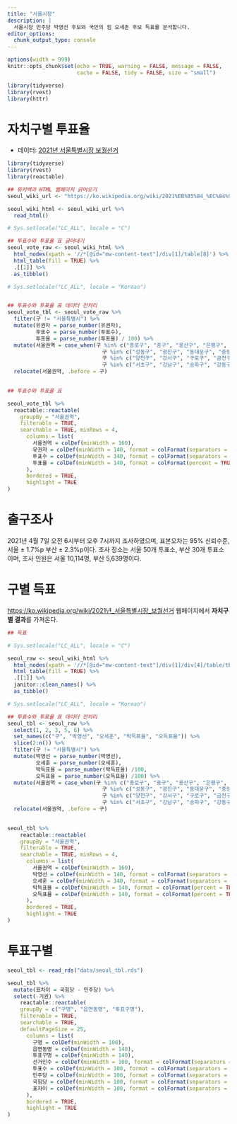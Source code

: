 ```yaml
---
title: "서울시장"
description: |
  서울시장 민주당 박영선 후보와 국민의 힘 오세훈 후보 득표를 분석합니다.
editor_options: 
  chunk_output_type: console
---
```


```r
options(width = 999)
knitr::opts_chunk$set(echo = TRUE, warning = FALSE, message = FALSE,
                      cache = FALSE, tidy = FALSE, size = "small")

library(tidyverse)
library(rvest)
library(httr)
```



# 자치구별 투표율 {#seoul-voting-rate}

- 데이터: [2021년 서울특별시장 보궐선거](https://ko.wikipedia.org/wiki/2021%EB%85%84_%EC%84%9C%EC%9A%B8%ED%8A%B9%EB%B3%84%EC%8B%9C%EC%9E%A5_%EB%B3%B4%EA%B6%90%EC%84%A0%EA%B1%B0)


```r
library(tidyverse)
library(rvest)
library(reactable)

## 위키백과 HTML 웹페이지 긁어오기
seoul_wiki_url <- "https://ko.wikipedia.org/wiki/2021%EB%85%84_%EC%84%9C%EC%9A%B8%ED%8A%B9%EB%B3%84%EC%8B%9C%EC%9E%A5_%EB%B3%B4%EA%B6%90%EC%84%A0%EA%B1%B0"

seoul_wiki_html <- seoul_wiki_url %>% 
  read_html() 

# Sys.setlocale("LC_ALL", locale = "C")

## 투표수와 투표율 표 긁어내기
seoul_vote_raw <- seoul_wiki_html %>% 
  html_nodes(xpath = '//*[@id="mw-content-text"]/div[1]/table[8]') %>% 
  html_table(fill = TRUE) %>% 
  .[[1]] %>% 
  as_tibble()

# Sys.setlocale("LC_ALL", locale = "Korean")


## 투표수와 투표율 표 데이터 전처리
seoul_vote_tbl <- seoul_vote_raw %>%
  filter(구 != "서울특별시") %>% 
  mutate(유권자 = parse_number(유권자),
         투표수 = parse_number(투표수),
         투표율 = parse_number(투표율) / 100) %>% 
  mutate(서울권역 = case_when(구 %in% c("종로구", "중구", "용산구", "은평구", "서대문구", "마포구") ~ "강북서권",
                              구 %in% c("성동구", "광진구", "동대문구", "중랑구", "성북구", "강북구", "도봉구", "노원구") ~ "강북동권",
                              구 %in% c("양천구", "강서구", "구로구", "금천구", "영등포구", "동작구", "관악구") ~ "강남서권",
                              구 %in% c("서초구", "강남구", "송파구", "강동구") ~ "강남동권")) %>% 
  relocate(서울권역, .before = 구)
 

## 투표수와 투표율 표 

seoul_vote_tbl %>% 
  reactable::reactable(
    groupBy = "서울권역",
    filterable = TRUE,
    searchable = TRUE, minRows = 4,
      columns = list(
        서울권역 = colDef(minWidth = 160),
        유권자 = colDef(minWidth = 140, format = colFormat(separators = TRUE, digits = 0), aggregate = "sum"),
        투표수 = colDef(minWidth = 140, format = colFormat(separators = TRUE, digits = 0), aggregate = "sum"),
        투표율 = colDef(minWidth = 140, format = colFormat(percent = TRUE, digits = 1), aggregate = "mean")
      ),
      bordered = TRUE,
      highlight = TRUE
)
```

# 출구조사

2021년 4월 7일 오전 6시부터 오후 7시까지 조사하였으며, 표본오차는 95% 신뢰수준, 서울 ± 1.7%p 부산 ± 2.3%p이다. 조사 장소는 서울 50개 투표소, 부산 30개 투표소이며, 조사 인원은 서울 10,114명, 부산 5,639명이다.


# 구별 득표

<https://ko.wikipedia.org/wiki/2021년_서울특별시장_보궐선거> 웹페이지에서 **자치구별 결과**를 가져온다.

```r
## 득표

# Sys.setlocale("LC_ALL", locale = "C")

seoul_raw <- seoul_wiki_html %>% 
  html_nodes(xpath = '//*[@id="mw-content-text"]/div[1]/div[4]/table/tbody/tr/td[1]/table') %>% 
  html_table(fill = TRUE) %>% 
  .[[1]] %>% 
  janitor::clean_names() %>% 
  as_tibble()

# Sys.setlocale("LC_ALL", locale = "Korean")

## 투표수와 투표율 표 데이터 전처리
seoul_tbl <- seoul_raw %>%
  select(1, 2, 3, 5, 6) %>% 
  set_names(c("구", "박영선", "오세훈", "박득표율", "오득표율")) %>% 
  slice(2:n()) %>% 
  filter(구 != "서울특별시") %>% 
  mutate(박영선 = parse_number(박영선),
         오세훈 = parse_number(오세훈),
         박득표율 = parse_number(박득표율) /100,
         오득표율 = parse_number(오득표율) /100) %>% 
  mutate(서울권역 = case_when(구 %in% c("종로구", "중구", "용산구", "은평구", "서대문구", "마포구") ~ "강북서권",
                              구 %in% c("성동구", "광진구", "동대문구", "중랑구", "성북구", "강북구", "도봉구", "노원구") ~ "강북동권",
                              구 %in% c("양천구", "강서구", "구로구", "금천구", "영등포구", "동작구", "관악구") ~ "강남서권",
                              구 %in% c("서초구", "강남구", "송파구", "강동구") ~ "강남동권")) %>% 
  relocate(서울권역, .before = 구) 
  

seoul_tbl %>% 
    reactable::reactable(
    groupBy = "서울권역",
    filterable = TRUE,
    searchable = TRUE, minRows = 4,
      columns = list(
        서울권역 = colDef(minWidth = 160),
        박영선 = colDef(minWidth = 140, format = colFormat(separators = TRUE, digits = 0), aggregate = "sum"),
        오세훈 = colDef(minWidth = 140, format = colFormat(separators = TRUE, digits = 0), aggregate = "sum"),
        박득표율 = colDef(minWidth = 140, format = colFormat(percent = TRUE, digits = 1), aggregate = "mean"),
        오득표율 = colDef(minWidth = 140, format = colFormat(percent = TRUE, digits = 1), aggregate = "mean")
      ),
      bordered = TRUE,
      highlight = TRUE
)
```

# 투표구별 




```r
seoul_tbl <- read_rds("data/seoul_tbl.rds")

seoul_tbl %>% 
  mutate(표차이 = 국힘당 - 민주당) %>% 
  select(-기권) %>% 
    reactable::reactable(
    groupBy = c("구명", "읍면동명", "투표구명"),
    filterable = TRUE,
    searchable = TRUE, 
    defaultPageSize = 25,
      columns = list(
        구명 = colDef(minWidth = 100),
        읍면동명 = colDef(minWidth = 140),
        투표구명 = colDef(minWidth = 140),
        선거인수 = colDef(minWidth = 100, format = colFormat(separators = TRUE, digits = 0), aggregate = "sum"),
        투표수 = colDef(minWidth = 100, format = colFormat(separators = TRUE, digits = 0), aggregate = "sum"),
        민주당 = colDef(minWidth = 100, format = colFormat(separators = TRUE, digits = 0), aggregate = "sum"),
        국힘당 = colDef(minWidth = 100, format = colFormat(separators = TRUE, digits = 0), aggregate = "sum"),
        표차이 = colDef(minWidth = 100, format = colFormat(separators = TRUE, digits = 0), aggregate = "sum")
      ),
      bordered = TRUE,
      highlight = TRUE
)
```

